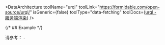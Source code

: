 
<DataArchitecture
  toolName="urql"
  toolLink="https://formidable.com/open-source/urql/"
  isGeneric={false}
  toolType="data-fetching"
  toolDocs={<a href="https://formidable.com/open-source/urql/docs/advanced/server-side-rendering/">urql - 服务端渲染</a>}
/>

{/* ## Example */}

请参考： <RepoLink path="/examples/urql/" />.
